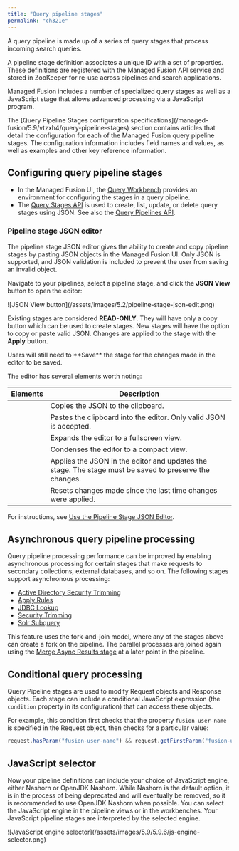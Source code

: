 ```yaml
---
title: "Query pipeline stages"
permalink: "ch321e"
---
```



A query pipeline is made up of a series of query stages that process incoming search queries.

A pipeline stage definition associates a unique ID with a set of properties.
These definitions are registered with the Managed Fusion API service and stored in ZooKeeper for re-use across pipelines and search applications.

Managed Fusion includes a number of specialized query stages as well as a JavaScript stage that allows advanced processing via a JavaScript program.

<Tip>
The [Query Pipeline Stages configuration specifications](/managed-fusion/5.9/vtzxh4/query-pipeline-stages) section contains articles that detail the configuration for each of the Managed Fusion query pipeline stages. The configuration information includes field names and values, as well as examples and other key reference information.
</Tip>

## Configuring query pipeline stages

* In the Managed Fusion UI, the [Query Workbench](/managed-fusion/5.9/ukxc4p/query-workbench) provides an environment for configuring the stages in a query pipeline.
* The [Query Stages API](/managed-fusion/5.9/g5jma3/query-stages-api) is used to create, list, update, or delete query stages using JSON. See also the [Query Pipelines API](/managed-fusion/5.9/hd4an7/query-pipelines-api).

### Pipeline stage JSON editor

The pipeline stage JSON editor gives the ability to create and copy pipeline stages by pasting JSON objects in the Managed Fusion UI. Only JSON is supported, and JSON validation is included to prevent the user from saving an invalid object.

Navigate to your pipelines, select a pipeline stage, and click the **JSON View** button to open the editor:

<Frame>![JSON View button](/assets/images/5.2/pipeline-stage-json-edit.png)</Frame>

Existing stages are considered **READ-ONLY**. They will have only a copy button which can be used to create stages. New stages will have the option to copy or paste valid JSON. Changes are applied to the stage with the **Apply** button.

<Note>
Users will still need to **Save** the stage for the changes made in the editor to be saved.
</Note>

The editor has several elements worth noting:

| Elements | Description |
| --- | --- |
| <InlineImage src="/assets/images/5.2/json-editor/copy.png"/> | Copies the JSON to the clipboard. |
| <InlineImage src="/assets/images/5.2/json-editor/paste.png"/> | Pastes the clipboard into the editor. Only valid JSON is accepted. |
| <InlineImage src="/assets/images/5.2/json-editor/expand.png"/> | Expands the editor to a fullscreen view. |
| <InlineImage src="/assets/images/5.2/json-editor/condense.png"/> | Condenses the editor to a compact view. |
| <InlineImage src="/assets/images/5.2/json-editor/apply.png"/> | Applies the JSON in the editor and updates the stage. The stage must be saved to preserve the changes. |
| <InlineImage src="/assets/images/5.2/json-editor/reset.png"/> | Resets changes made since the last time changes were applied. |


For instructions, see [Use the Pipeline Stage JSON Editor](/how-to/3294/use-the-pipeline-stage-json-editor).

## Asynchronous query pipeline processing

Query pipeline processing performance can be improved by enabling asynchronous processing for certain stages that make requests to secondary collections, external databases, and so on. The following stages support asynchronous processing:

* [Active Directory Security Trimming](/managed-fusion/5.9/pu7wfp/active-directory-security-trimming-stage)
* [Apply Rules](/managed-fusion/5.9/yx85m4/apply-rules-stage)
* [JDBC Lookup](/managed-fusion/5.9/a8d5qj/jdbc-lookup-stage)
* [Security Trimming](/managed-fusion/5.9/hnw5gy/security-trimming-stage)
* [Solr Subquery](/managed-fusion/5.9/0cmi4z/solr-subquery-stage)

This feature uses the fork-and-join model, where any of the stages above can create a fork on the pipeline. The parallel processes are joined again using the [Merge Async Results stage](/managed-fusion/5.9/xh02h2/merge-async-results-stage) at a later point in the pipeline.

## Conditional query processing

Query Pipeline stages are used to modify Request objects
and Response objects. Each stage can include a conditional JavaScript expression (the `condition` property in its configuration) that can access these objects.

For example, this condition first checks that the property `fusion-user-name` is specified in the Request object, then checks for a particular value:

```js
request.hasParam("fusion-user-name") && request.getFirstParam("fusion-user-name").equals("SuperUser");
```

## JavaScript selector

Now your pipeline definitions can include your choice of JavaScript engine, either Nashorn or OpenJDK Nashorn.
While Nashorn is the default option, it is in the process of being deprecated and will eventually be removed, so it is recommended to use OpenJDK Nashorn when possible.
You can select the JavaScript engine in the pipeline views or in the workbenches.
Your JavaScript pipeline stages are interpreted by the selected engine.

<Frame>![JavaScript engine selector](/assets/images/5.9/5.9.6/js-engine-selector.png)</Frame>